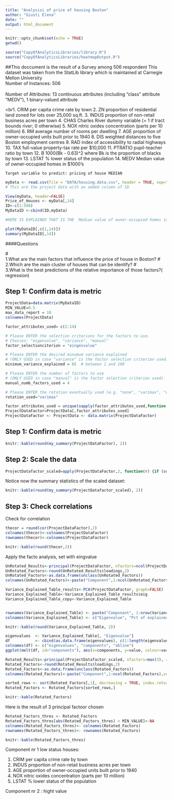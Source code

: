 ```yaml
---
title: "Analysisi of price of housing Boston"
author: "Giusti Elena"
date: ""
output: html_document
---
```


```r
knitr::opts_chunk$set(echo = TRUE)
getwd()

source("CopyOfAnalyticsLibraries/library.R")
source("CopyOfAnalyticsLibraries/heatmapOutput.R")
```

##This doccument is the result of a Survey among 506 respondent
 This dataset was taken from the StatLib library which is
maintained at Carnegie Mellon University
<br>Number of Instances: 506                
<br>   Number of Attributes: 13 continuous attributes (including "class"
attribute "MEDV"), 1 binary-valued attribute 

<br1. CRIM      per capita crime rate by town
    2. ZN        proportion of residential land zoned for lots over 
                 25,000 sq.ft.
    3. INDUS     proportion of non-retail business acres per town
    4. CHAS      Charles River dummy variable (= 1 if tract bounds 
                 river; 0 otherwise)
    5. NOX       nitric oxides concentration (parts per 10 million)
    6. RM        average number of rooms per dwelling
    7. AGE       proportion of owner-occupied units built prior to 1940
    8. DIS       weighted distances to five Boston employment centres
    9. RAD       index of accessibility to radial highways
    10. TAX      full-value property-tax rate per $10,000
    11. PTRATIO  pupil-teacher ratio by town
    12. B        1000(Bk - 0.63)^2 where Bk is the proportion of blacks 
                 by town
    13. LSTAT    % lower status of the population
    14. MEDV     Median value of owner-occupied homes in $1000's
    
    
    Target variable to predict: pricing of house MEDIAN
    
```r

myData <- read.csv(file = "DATA/housing.data.csv", header = TRUE, sep=";")
# This are the project data with an added column of ID

View(myData, header=FALSE)
Price_of_Houses <- myData[,14]
ID<-c(1:506)
MyDataID <-cbind(ID,myData)

#HERE IS EXPLAINED THAT IS THE  Median value of owner-occupied homes in $1000's the value to identify

plot(MyDataID[,c(1,14)])
summary(MyDataID[,14])

```


####Questions

#<br>1.What are the main factors that influence the price of house in Boston?
#<br>2.Which are the main cluster of houses that can be identify?
#<br>3.What is the best predictions of the relative importance of those factors?( regression)


## Step 1: Confirm data is metric

```r

ProjectData=data.matrix(MyDataID) 
MIN_VALUE=0.5
max_data_report = 10
colnames(ProjectData)

factor_attributes_used= c(2:14)

# Please ENTER the selection criterions for the factors to use. 
# Choices: "eigenvalue", "variance", "manual"
factor_selectionciterion = "eingenvalue"

# Please ENTER the desired minumum variance explained 
# (ONLY USED in case "variance" is the factor selection criterion used). 
minimum_variance_explained = 65  # between 1 and 100

# Please ENTER the number of factors to use 
# (ONLY USED in case "manual" is the factor selection criterion used).
manual_numb_factors_used = 4

# Please ENTER the rotation eventually used (e.g. "none", "varimax", "quatimax", "promax", "oblimin", "simplimax", and "cluster" - see help(principal)). Defauls is "varimax"
rotation_used="varimax"

factor_attributes_used = unique(sapply(factor_attributes_used,function(i) min(ncol(ProjectData), max(i,1))))
ProjectDataFactor=ProjectData[,factor_attributes_used]
ProjectDataFactor <- ProjectData <- data.matrix(ProjectDataFactor)
```

## Step 1: Confirm data is metric

```r
knitr::kable(round(my_summary(ProjectDataFactor), 2))

```
## Step 2: Scale the  data
```r
ProjectDatafactor_scaled=apply(ProjectDataFactor,2, function(r) {if (sd(r)!=0) res=(r-mean(r))/sd(r) else res=0*r; res})
```
Notice now the summary statistics of the scaled dataset:

```r
knitr::kable(round(my_summary(ProjectDatafactor_scaled), 2))
```

## Step 3:  Check correlations 
Check for correlation

```r
thecor = round(cor(ProjectDataFactor),2)
colnames(thecor)<-colnames(ProjectDataFactor)
rownames(thecor)<-colnames(ProjectDataFactor)

knitr::kable(round(thecor,2))

```

Apply the facto analysis, set with eingvalue

```r
UnRotated_Results<-principal(ProjectDataFactor, nfactors=ncol(ProjectDataFactor), rotate="none",score=TRUE)
UnRotated_Factors<-round(UnRotated_Results$loadings,2)
UnRotated_Factors<-as.data.frame(unclass(UnRotated_Factors))
colnames(UnRotated_Factors)<-paste("Component",1:ncol(UnRotated_Factors),sep=" ")
```

```r
Variance_Explained_Table_results<-PCA(ProjectDataFactor, graph=FALSE)
Variance_Explained_Table<-Variance_Explained_Table_results$eig
Variance_Explained_Table_copy<-Variance_Explained_Table


rownames(Variance_Explained_Table) <- paste("Component", 1:nrow(Variance_Explained_Table))
colnames(Variance_Explained_Table) <- c("Eigenvalue", "Pct of explained variance", "Cumulative pct of explained variance")

knitr::kable(round(Variance_Explained_Table, 2))
```

```r
eigenvalues  <- Variance_Explained_Table[, "Eigenvalue"]
df           <- cbind(as.data.frame(eigenvalues), c(1:length(eigenvalues)), rep(1, length(eigenvalues)))
colnames(df) <- c("eigenvalues", "components", "abline")
ggplot(melt(df, id="components"), aes(x=components, y=value, colour=variable)) + geom_line()
```



```r

Rotated_Results<-principal(ProjectDatafactor_scaled, nfactors=max(3), rotate=rotation_used,score=TRUE)
Rotated_Factors<-round(Rotated_Results$loadings,2)
Rotated_Factors<-as.data.frame(unclass(Rotated_Factors))
colnames(Rotated_Factors)<-paste("Component",1:ncol(Rotated_Factors),sep=" ")

sorted_rows <- sort(Rotated_Factors[,1], decreasing = TRUE, index.return = TRUE)$ix
Rotated_Factors <- Rotated_Factors[sorted_rows,]

knitr::kable(Rotated_Factors)
```

Here is the result of 3 principal factoor chosen 

```r
Rotated_Factors_thres <- Rotated_Factors
Rotated_Factors_thres[abs(Rotated_Factors_thres) < MIN_VALUE]<-NA
colnames(Rotated_Factors_thres)<- colnames(Rotated_Factors)
rownames(Rotated_Factors_thres)<- rownames(Rotated_Factors)

knitr::kable(Rotated_Factors_thres)
```


Component nr 1 low status houses:

1. CRIM      per capita crime rate by town
3. INDUS     proportion of non-retail business acres per town
7. AGE       proportion of owner-occupied units built prior to 1940
5. NOX       nitric oxides concentration (parts per 10 million)
13. LSTAT    % lower status of the population
 
 
 Component nr 2 : hight value


